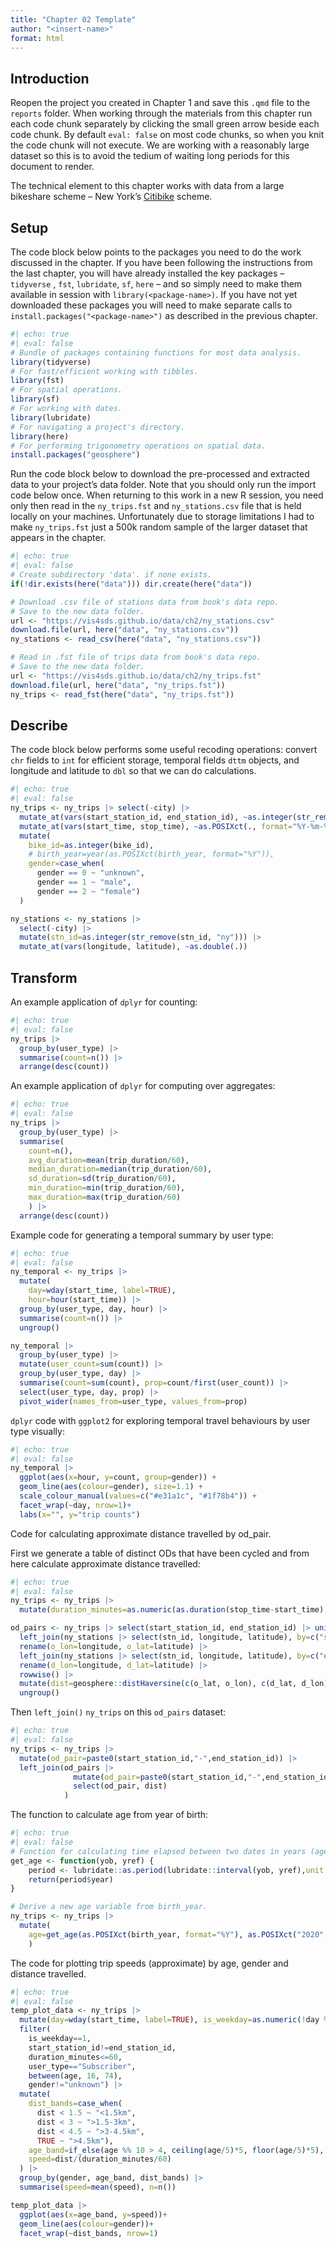 ```yaml
---
title: "Chapter 02 Template"
author: "<insert-name>"
format: html
---
```


## Introduction

Reopen the project you created in Chapter 1 and save this `.qmd` file to the `reports` folder. When working through the materials from this chapter run each code chunk separately by clicking the small green arrow beside each code chunk. By default `eval: false` on most code chunks, so when you knit the code chunk will not execute. We are working with a reasonably large dataset so this is to avoid the tedium of waiting long periods for this document to render.

The technical element to this chapter works with data from a large bikeshare scheme -- New York's [Citibike](https://www.citibikenyc.com/) scheme.

## Setup

The code block below points to the packages you need to do the work discussed in the chapter. If you have been following the instructions from the last chapter, you will have already installed the key packages -- `tidyverse` , `fst`, `lubridate`, `sf`, `here` -- and so simply need to make them available in session with `library(<package-name>)`. If you have not yet downloaded these packages you will need to make separate calls to `install.packages("<package-name>")` as described in the previous chapter.

```r
#| echo: true
#| eval: false
# Bundle of packages containing functions for most data analysis.
library(tidyverse) 
# For fast/efficient working with tibbles.
library(fst)
# For spatial operations.
library(sf)
# For working with dates.
library(lubridate) 
# For navigating a project's directory.
library(here) 
# For performing trigonometry operations on spatial data.
install.packages("geosphere") 
```

Run the code block below to download the pre-processed and extracted data to your project's data folder. Note that you should only run the import code below once. When returning to this work in a new R session, you need only then read in the `ny_trips.fst` and `ny_stations.csv` file that is held locally on your machines. Unfortunately due to storage limitations I had to make `ny_trips.fst` just a 500k random sample of the larger dataset that appears in the chapter.

```r
#| echo: true
#| eval: false
# Create subdirectory 'data'. if none exists.
if(!dir.exists(here("data"))) dir.create(here("data"))

# Download .csv file of stations data from book's data repo.
# Save to the new data folder.
url <- "https://vis4sds.github.io/data/ch2/ny_stations.csv"
download.file(url, here("data", "ny_stations.csv"))
ny_stations <- read_csv(here("data", "ny_stations.csv"))

# Read in .fst file of trips data from book's data repo.
# Save to the new data folder.
url <- "https://vis4sds.github.io/data/ch2/ny_trips.fst"
download.file(url, here("data", "ny_trips.fst"))
ny_trips <- read_fst(here("data", "ny_trips.fst"))
```

## Describe

The code block below performs some useful recoding operations: convert `chr` fields to `int` for efficient storage, temporal fields `dttm` objects, and longitude and latitude to `dbl` so that we can do calculations.

```r
#| echo: true
#| eval: false
ny_trips <- ny_trips |> select(-city) |>
  mutate_at(vars(start_station_id, end_station_id), ~as.integer(str_remove(., "ny"))) |>
  mutate_at(vars(start_time, stop_time), ~as.POSIXct(., format="%Y-%m-%d %H:%M:%S")) |>
  mutate(
    bike_id=as.integer(bike_id),
    # birth_year=year(as.POSIXct(birth_year, format="%Y")),
    gender=case_when(
      gender == 0 ~ "unknown",
      gender == 1 ~ "male",
      gender == 2 ~ "female")
  )

ny_stations <- ny_stations |>
  select(-city) |>
  mutate(stn_id=as.integer(str_remove(stn_id, "ny"))) |>
  mutate_at(vars(longitude, latitude), ~as.double(.))
```

## Transform

An example application of `dplyr` for counting:

```r
#| echo: true
#| eval: false
ny_trips |>
  group_by(user_type) |>
  summarise(count=n()) |>
  arrange(desc(count))
```

An example application of `dplyr` for computing over aggregates:

```r
#| echo: true
#| eval: false
ny_trips |>
  group_by(user_type) |>
  summarise(
    count=n(),
    avg_duration=mean(trip_duration/60),
    median_duration=median(trip_duration/60),
    sd_duration=sd(trip_duration/60),
    min_duration=min(trip_duration/60),
    max_duration=max(trip_duration/60)
    ) |>
  arrange(desc(count))
```

Example code for generating a temporal summary by user type:

```r
#| echo: true
#| eval: false
ny_temporal <- ny_trips |>
  mutate(
    day=wday(start_time, label=TRUE),
    hour=hour(start_time)) |>
  group_by(user_type, day, hour) |>
  summarise(count=n()) |>
  ungroup()

ny_temporal |>
  group_by(user_type) |>
  mutate(user_count=sum(count)) |>
  group_by(user_type, day) |>
  summarise(count=sum(count), prop=count/first(user_count)) |>
  select(user_type, day, prop) |>
  pivot_wider(names_from=user_type, values_from=prop)
```

`dplyr` code with `ggplot2` for exploring temporal travel behaviours by user type visually:

```r
#| echo: true
#| eval: false
ny_temporal |>
  ggplot(aes(x=hour, y=count, group=gender)) +
  geom_line(aes(colour=gender), size=1.1) +
  scale_colour_manual(values=c("#e31a1c", "#1f78b4")) +
  facet_wrap(~day, nrow=1)+
  labs(x="", y="trip counts")
```

Code for calculating approximate distance travelled by od_pair.

First we generate a table of distinct ODs that have been cycled and from here calculate approximate distance travelled:

```r
#| echo: true
#| eval: false
ny_trips <- ny_trips |>
  mutate(duration_minutes=as.numeric(as.duration(stop_time-start_time),"minutes"))

od_pairs <- ny_trips |> select(start_station_id, end_station_id) |> unique() |>
  left_join(ny_stations |> select(stn_id, longitude, latitude), by=c("start_station_id"="stn_id")) |>
  rename(o_lon=longitude, o_lat=latitude) |>
  left_join(ny_stations |> select(stn_id, longitude, latitude), by=c("end_station_id"="stn_id")) |>
  rename(d_lon=longitude, d_lat=latitude) |>
  rowwise() |>
  mutate(dist=geosphere::distHaversine(c(o_lat, o_lon), c(d_lat, d_lon))/1000) |>
  ungroup()
```

Then `left_join()` `ny_trips` on this `od_pairs` dataset:

```r
#| echo: true
#| eval: false
ny_trips <- ny_trips |>
  mutate(od_pair=paste0(start_station_id,"-",end_station_id)) |>
  left_join(od_pairs |>
              mutate(od_pair=paste0(start_station_id,"-",end_station_id)) |>
              select(od_pair, dist)
            )
```

The function to calculate age from year of birth:

```r
#| echo: true
#| eval: false
# Function for calculating time elapsed between two dates in years (age).
get_age <- function(yob, yref) {
    period <- lubridate::as.period(lubridate::interval(yob, yref),unit = "year")
    return(period$year)
}

# Derive a new age variable from birth_year.
ny_trips <- ny_trips |> 
  mutate(
    age=get_age(as.POSIXct(birth_year, format="%Y"), as.POSIXct("2020", format="%Y")) .
    )
```

The code for plotting trip speeds (approximate) by age, gender and distance travelled.

```r
#| echo: true
#| eval: false
temp_plot_data <- ny_trips |>
  mutate(day=wday(start_time, label=TRUE), is_weekday=as.numeric(!day %in% c("Sat", "Sun"))) |>
  filter(
    is_weekday==1,
    start_station_id!=end_station_id,
    duration_minutes<=60,
    user_type=="Subscriber",
    between(age, 16, 74),
    gender!="unknown") |>
  mutate(
    dist_bands=case_when(
      dist < 1.5 ~ "<1.5km",
      dist < 3 ~ ">1.5-3km",
      dist < 4.5 ~ ">3-4.5km",
      TRUE ~ ">4.5km"),
    age_band=if_else(age %% 10 > 4, ceiling(age/5)*5, floor(age/5)*5),
    speed=dist/(duration_minutes/60)
  ) |>
  group_by(gender, age_band, dist_bands) |>
  summarise(speed=mean(speed), n=n())

temp_plot_data |>
  ggplot(aes(x=age_band, y=speed))+
  geom_line(aes(colour=gender))+
  facet_wrap(~dist_bands, nrow=1)
```
